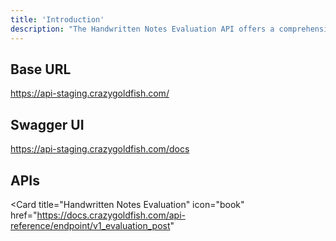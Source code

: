 ```yaml
---
title: 'Introduction'
description: "The Handwritten Notes Evaluation API offers a comprehensive suite of endpoints to facilitate the evaluation process for B2B clients. These endpoints allow clients to submit evaluation requests, retrieve evaluation reports, and access specific reports based on unique identifiers. With customizable filtering options and robust error handling, these endpoints provide a seamless integration experience for developers."
---
```


## Base URL

 https://api-staging.crazygoldfish.com/


## Swagger UI

 https://api-staging.crazygoldfish.com/docs

## APIs

<Card
  title="Handwritten Notes Evaluation"
  icon="book"
  href="https://docs.crazygoldfish.com/api-reference/endpoint/v1_evaluation_post"
>
</Card>




